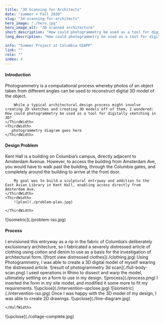 ```yaml
---
title: "3D Scanning for Architects"
date: "summer + Fall 2020"
slug: "3d-scanning-for-architects"
hero_image: "./hero.jpg"
hero_image_alt: "3D scanned architecture"
short_description: "How could photogrammetry be used as a tool for digitally sketching in 3D?"
long_description: "How could photogrammetry be used as a tool for digitally sketching in 3D? In this project, I use photogrammetry as a sketching tool to develop a sculptural form for an entryway to Kent Hall at Columbia University."

info: "Summer Project at Columbia GSAPP"
link: ""
role: ""
index: 4
---
```




#### Introduction

<FlexContainer>
    <ThirdWidth>
        Photogrammetry is a computational process whereby photos of an object taken from different angles can be used to reconstruct digital 3D model of the object.

        While a typical architectural design process might involve creating 2D sketches and creating 3D models off of them, I wondered: How could photogrammetry be used as a tool for digitally sketching in 3D?
    </ThirdWidth>
    <ThirdWidth>
       photogrammetry diagram goes here
    </ThirdWidth>
</FlexContainer>

#### Design Problem

<FlexContainer>
    <ThirdWidth>
        Kent Hall is a building on Columbia’s campus, directly adjacent to Amsterdam Avenue. However, to access the building from Amsterdam Ave, you would have to walk past the building, through the Columbia gates, and completely around the building to arrive at the front door.

        My goal was to build a sculptural entryway and addition to the East Asian Library in Kent Hall, enabling access directly from Amsterdam Ave.
    </ThirdWidth>
    <ThirdWidth>
        ![plan](./problem-plan.jpg)

    </ThirdWidth>
</FlexContainer>
<TwoThirdsWidth>
    ![isometric](./problem-iso.jpg)
</TwoThirdsWidth>

#### Process

<FlexContainer>
    <ThirdWidth>
        I envisioned this entryway as a rip in the fabric of Columbia’s deliberately exclusionary architecture, so I fabricated a severely distressed article of clothing using cotton and denim to use as a basis for the investigation of architectural form.
    </ThirdWidth>
    <ThirdWidth style={{height: '100px'}}>
        ![front view distressed clothes](./clothing.jpg)
    </ThirdWidth>
</FlexContainer>

<FlexContainer>
    <ThirdWidth>
        Using Photogrammetry, I was able to create a 3D digital model of myself wearing the distressed article.
    </ThirdWidth>
    <ThirdWidth>
        ![result of photogrammetry 3d scan](./full-body-scan.png)
    </ThirdWidth>
</FlexContainer>

<FlexContainer>
    <ThirdWidth>
        I used operations in Rhino to dissect and warp the model, ultimately settling on a form to use in my design.
    </ThirdWidth>
    <ThirdWidth>
        ![process](./process.png)
    </ThirdWidth>
</FlexContainer>

<FlexContainer>
    <ThirdWidth>
        I inserted the form in my site model, and modified it some more to fit my requirements.
    </ThirdWidth>
    <ThirdWidth>
        ![upclose](./intervention-upclose.jpg)
    </ThirdWidth>

</FlexContainer>
    <TwoThirdsWidth>
    ![isometric](./intervention-iso.jpg)
</TwoThirdsWidth>

<FlexContainer>
    <ThirdWidth>
        Once I was happy with the 3D model of my design, I was able to create 2D drawings.
    </ThirdWidth>
    <HalfWidth>
        ![upclose](./line-diagram.jpg)

    </HalfWidth>

</FlexContainer>
    <HalfWidth>
    ![upclose](./collage-complete.jpg)
</HalfWidth>


